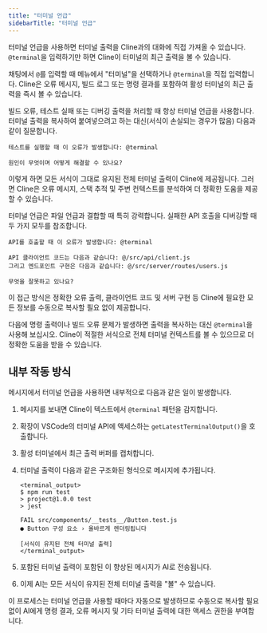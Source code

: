 ```yaml
---
title: "터미널 언급"
sidebarTitle: "터미널 언급"
---
```


터미널 언급을 사용하면 터미널 출력을 Cline과의 대화에 직접 가져올 수 있습니다. `@terminal`을 입력하기만 하면 Cline이 터미널의 최근 출력을 볼 수 있습니다.

채팅에서 `@`를 입력할 때 메뉴에서 "터미널"을 선택하거나 `@terminal`을 직접 입력합니다. Cline은 오류 메시지, 빌드 로그 또는 명령 결과를 포함하여 활성 터미널의 최근 출력을 즉시 볼 수 있습니다.

빌드 오류, 테스트 실패 또는 디버깅 출력을 처리할 때 항상 터미널 언급을 사용합니다. 터미널 출력을 복사하여 붙여넣으려고 하는 대신(서식이 손실되는 경우가 많음) 다음과 같이 질문합니다.

```
테스트를 실행할 때 이 오류가 발생합니다: @terminal

원인이 무엇이며 어떻게 해결할 수 있나요?
```

이렇게 하면 모든 서식이 그대로 유지된 전체 터미널 출력이 Cline에 제공됩니다. 그러면 Cline은 오류 메시지, 스택 추적 및 주변 컨텍스트를 분석하여 더 정확한 도움을 제공할 수 있습니다.

터미널 언급은 파일 언급과 결합할 때 특히 강력합니다. 실패한 API 호출을 디버깅할 때 두 가지 모두를 참조합니다.

```
API를 호출할 때 이 오류가 발생합니다: @terminal

API 클라이언트 코드는 다음과 같습니다: @/src/api/client.js
그리고 엔드포인트 구현은 다음과 같습니다: @/src/server/routes/users.js

무엇을 잘못하고 있나요?
```

이 접근 방식은 정확한 오류 출력, 클라이언트 코드 및 서버 구현 등 Cline에 필요한 모든 정보를 수동으로 복사할 필요 없이 제공합니다.

다음에 명령 출력이나 빌드 오류 문제가 발생하면 출력을 복사하는 대신 `@terminal`을 사용해 보십시오. Cline이 적절한 서식으로 전체 터미널 컨텍스트를 볼 수 있으므로 더 정확한 도움을 받을 수 있습니다.

## 내부 작동 방식

메시지에서 터미널 언급을 사용하면 내부적으로 다음과 같은 일이 발생합니다.

1. 메시지를 보내면 Cline이 텍스트에서 `@terminal` 패턴을 감지합니다.
2. 확장이 VSCode의 터미널 API에 액세스하는 `getLatestTerminalOutput()`을 호출합니다.
3. 활성 터미널에서 최근 출력 버퍼를 캡처합니다.
4. 터미널 출력이 다음과 같은 구조화된 형식으로 메시지에 추가됩니다.

    ```
    <terminal_output>
    $ npm run test
    > project@1.0.0 test
    > jest

    FAIL src/components/__tests__/Button.test.js
    ● Button 구성 요소 › 올바르게 렌더링됩니다

    [서식이 유지된 전체 터미널 출력]
    </terminal_output>
    ```

5. 포함된 터미널 출력이 포함된 이 향상된 메시지가 AI로 전송됩니다.
6. 이제 AI는 모든 서식이 유지된 전체 터미널 출력을 "볼" 수 있습니다.

이 프로세스는 터미널 언급을 사용할 때마다 자동으로 발생하므로 수동으로 복사할 필요 없이 AI에게 명령 결과, 오류 메시지 및 기타 터미널 출력에 대한 액세스 권한을 부여합니다.
